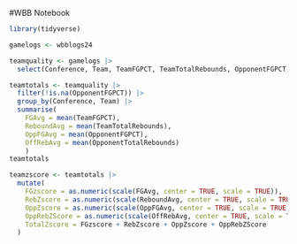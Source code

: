 #WBB Notebook

```r
library(tidyverse)
```

```r
gamelogs <- wbblogs24
```

```r
teamquality <- gamelogs |> 
  select(Conference, Team, TeamFGPCT, TeamTotalRebounds, OpponentFGPCT, OpponentTotalRebounds)
```

```r
teamtotals <- teamquality |> 
  filter(!is.na(OpponentFGPCT)) |>
  group_by(Conference, Team) |> 
  summarise(
    FGAvg = mean(TeamFGPCT), 
    ReboundAvg = mean(TeamTotalRebounds), 
    OppFGAvg = mean(OpponentFGPCT),
    OffRebAvg = mean(OpponentTotalRebounds)
    ) 
teamtotals
```
```r
teamzscore <- teamtotals |> 
  mutate(
    FGzscore = as.numeric(scale(FGAvg, center = TRUE, scale = TRUE)),
    RebZscore = as.numeric(scale(ReboundAvg, center = TRUE, scale = TRUE)),
    OppZscore = as.numeric(scale(OppFGAvg, center = TRUE, scale = TRUE)) * -1,
    OppRebZScore = as.numeric(scale(OffRebAvg, center = TRUE, scale = TRUE)) * -1,
    TotalZscore = FGzscore + RebZscore + OppZscore + OppRebZScore
  )  
```

